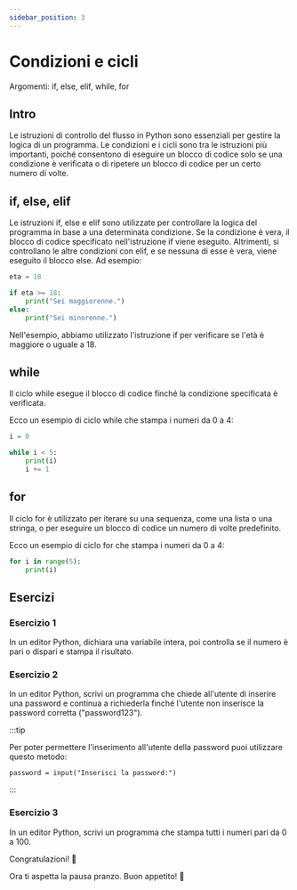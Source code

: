 ```yaml
---
sidebar_position: 3
---
```


# Condizioni e cicli

Argomenti: if, else, elif, while, for

## Intro

Le istruzioni di controllo del flusso in Python sono essenziali per gestire la logica di un programma. Le condizioni e i cicli sono tra le istruzioni più importanti, poiché consentono di eseguire un blocco di codice solo se una condizione è verificata o di ripetere un blocco di codice per un certo numero di volte.

## if, else, elif

Le istruzioni if, else e elif sono utilizzate per controllare la logica del programma in base a una determinata condizione. Se la condizione è vera, il blocco di codice specificato nell'istruzione if viene eseguito. Altrimenti, si controllano le altre condizioni con elif, e se nessuna di esse è vera, viene eseguito il blocco else. Ad esempio:

```python 
eta = 18

if eta >= 18:
    print("Sei maggiorenne.")
else:
    print("Sei minorenne.")
```

Nell'esempio, abbiamo utilizzato l'istruzione if per verificare se l'età è maggiore o uguale a 18.

## while

Il ciclo while esegue il blocco di codice finché la condizione specificata è verificata.

Ecco un esempio di ciclo while che stampa i numeri da 0 a 4:

```python
i = 0

while i < 5:
    print(i)
    i += 1
```

## for

Il ciclo for è utilizzato per iterare su una sequenza, come una lista o una stringa, o per eseguire un blocco di codice un numero di volte predefinito.

Ecco un esempio di ciclo for che stampa i numeri da 0 a 4:

```python
for i in range(5):
    print(i)
```

## Esercizi

### Esercizio 1

In un editor Python, dichiara una variabile intera, poi controlla se il numero è pari o dispari e stampa il risultato.

### Esercizio 2

In un editor Python, scrivi un programma che chiede all'utente di inserire una password e continua a richiederla finché l'utente non inserisce la password corretta ("password123").

:::tip

Per poter permettere l'inserimento all'utente della password puoi utilizzare questo metodo:

`password = input("Inserisci la password:")`

:::

### Esercizio 3

In un editor Python, scrivi un programma che stampa tutti i numeri pari da 0 a 100.

Congratulazioni! 🎉

Ora ti aspetta la pausa pranzo. Buon appetito! 🍴